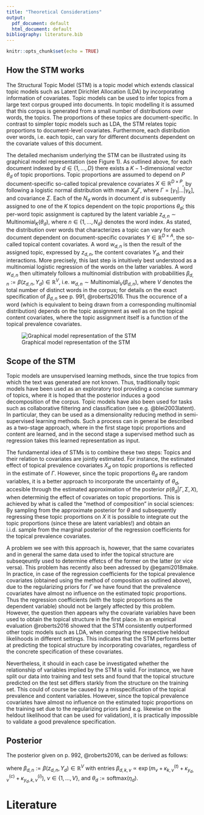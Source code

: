```yaml
---
title: "Theoretical Considerations"
output:
  pdf_document: default
  html_document: default
bibliography: literature.bib
---
```


```r
knitr::opts_chunk$set(echo = TRUE)
```

## How the STM works

The Structural Topic Model (STM) is a topic model which extends classical topic models such as Latent Dirichlet Allocation (LDA) by incorporating information of covariates. Topic models can be used to infer topics from a large text corpus grouped into documents. In topic modelling it is assumed that this corpus is generated from a small number of distributions over words, the topics. The proportions of these topics are document-specific. In contrast to simpler topic models such as LDA, the STM relates topic proportions to document-level covariates. Furthermore, each distribution over words, i.e. each topic, can vary for different documents dependent on the covariate values of this document.

The detailed mechanism underlying the STM can be illustrated using its graphical model representation (see Figure 1). As outlined above, for each document indexed by $d \in \{1,\dots,D\}$ there exists a $K-1$-dimensional vector $\theta_d$ of topic proportions. Topic proportions are assumed to depend on $P$ document-specific so-called topical prevalence covariates $X \in \mathbb{R}^{D \times P}$, by following a logistic normal distribution with mean $X_d\Gamma$, where $\Gamma = [\gamma_1|\dots|\gamma_k]$, and covariance $\Sigma$. Each of the $N_d$ words in document $d$ is subsequently assigned to one of the $K$ topics dependent on the topic proportions $\theta_d$; this per-word topic assignment is captured by the latent variable $z_{d,n} \sim \text{Multinomial}_K(\theta_d)$, where $n \in \{1,\dots,N_d\}$ denotes the word index. As stated, the distribution over words that characterizes a topic can vary for each document dependent on document-specific covariates $Y \in \mathbb{R}^{D \times A}$, the so-called topical content covariates. A word $w_{d,n}$ is then the result of the assigned topic, expressed by $z_{d,n}$, the content covariates $Y_d$, and their interactions. More precisely, this last step is intuitively best understood as a multinomial logistic regression of the words on the latter variables. A word $w_{d,n}$ then ultimately follows a multinomial distribution with probabilities $\beta_{d,n} := \beta(z_{d,n}, Y_d) \in \mathbb{R}^V$, i.e.\ $w_{d,n} \sim \text{Multinomial}_V(\beta_{d,n})$, where $V$ denotes the total number of distinct words in the corpus; for details on the exact specification of $\beta_{d,n}$ see p.\ 991, @roberts2016. Thus the occurence of a word (which is equivalent to being drawn from a corresponding multinomial distribution) depends on the topic assignment as well as on the topical content covariates, where the topic assignment itself is a function of the topical prevalence covariates.

![Graphical model representation of the STM](../data/stm_graphical.png)

## Scope of the STM

Topic models are unsupervised learning methods, since the true topics from which the text was generated are not known. Thus, traditionally topic models have been used as an exploratory tool providing a concise summary of topics, where it is hoped that the posterior induces a good decomposition of the corpus. Topic models have also been used for tasks such as collaborative filtering and classification (see e.g.\ @blei2003latent). In particular, they can be used as a dimensionality reducing method in semi-supervised learning methods. Such a process can in general be described as a two-stage approach, where in the first stage topic proportions and content are learned, and in the second stage a supervised method such as regression takes this learned representation as input. 

The fundamental idea of STMs is to combine these two steps: Topics and their relation to covariates are jointly estimated. For instance, the estimated effect of topical prevalence covariates $X_d$ on topic proportions is reflected in the estimate of $\Gamma$. However, since the topic proportions $\theta_d$ are random variables, it is a better approach to incorporate the uncertainty of $\theta_d$, accesible through the estimated approximation of the posterior $p(\theta_d | \Gamma, \Sigma, X)$, when determinig the effect of covariates on topic proportions. This is achieved by what is called the "method of composition" in social sciences: By sampling from the approximate posterior for $\theta$ and subsequently regressing these topic proportions on $X$ it is possible to integrate out the topic proportions (since these are latent variables!) and obtain an i.i.d.\ sample from the marginal posterior of the regression coefficients for the topical prevalence covariates.

A problem we see with this approach is, however, that the same covariates and in general the same data used to infer the topical structure are subseqeuntly used to determine effetcs of the former on the latter (or vice versa). This problem has recently also been adressed by @egami2018make. In practice, in case of the regression coefficients for the topical prevalence covariates (obtained using the method of composition as outlined above), due to the regularizing priors for $\Gamma$ we have found that the prevalence covariates have almost no influence on the estimated topic proportions. Thus the regression coefficients (with the topic proportions as the dependent variable) should not be largely affected by this problem. However, the question then appears why the covariate variables have been used to obtain the topical structure in the first place. In an empirical evaluation @roberts2016 showed that the STM consistently outperformed other topic models such as LDA, when comparing the respective heldout likelihoods in different settings. This indicates that the STM performs better at predicting the topical structure by incorporating covariates, regardless of the concrete specification of these covariates.

Nevertheless, it should in each case be investigated whether the relationship of variables implied by the STM is valid. For instance, we have split our data into training and test sets and found that the topical structure predicted on the test set differs starkly from the structure on the training set. This could of course be caused by a misspecification of the topical prevalence and content variables. However, since the topical prevalence covariates have almost no influence on the estimated topic proportions on the training set due to the regularizing priors (and e.g.\ likewise on the heldout likelihood that can be used for validation), it is practically impossible to validate a good prevalence specification.

## Posterior

The posterior given on p.\ 992, @roberts2016, can be derived as follows:

\begin{align*}
p(\eta, z, \kappa, \Gamma, \Sigma | w, X, Y) & \propto \underbrace{p(w | \eta, z, \kappa, \Gamma, \Sigma, X, Y)}_{=p(w | z, \kappa, Y)} p(\eta, z, \kappa, \Gamma, \Sigma | X, Y) \\
& \propto p(w | z, \kappa, Y) p(z | \eta) p(\eta | \Gamma, \Sigma, X) \prod p(\kappa) \prod p(\Gamma)p(\Sigma) \\
& \propto \Big\{ \prod_{d=1}^{D} p(\eta_d | \Gamma, \Sigma, X_d) \Big( \prod_{n=1}^{N} p(w_n | \beta_{d, n}) p(z_{d,n} | \theta_d) \Big) \Big\} \prod p(\kappa) \prod p(\Gamma) p(\Sigma) \\
& \propto \Big\{ \prod_{d=1}^{D} \text{Normal}(\eta_d | X_d \Gamma, \Sigma) \Big( \prod_{n=1}^{N} \text{Multinomial}(z_{n,d}| \theta_d) \\
& \ \ \ \ \times \text{Multinomial}(w_n | \beta_{d,n}) \Big) \Big\} \times \prod p(\kappa) \prod p(\Gamma) p(\Sigma),
\end{align*}

where $\beta_{d, n}:= \beta(z_{d,n}, Y_d) \in \mathbb{R}^V$ with entries $\beta_{d, k, \nu} \propto \exp(m_{\nu} + \kappa_{k,\nu}^{(t)} + \kappa_{y_d,\nu}^{(c)} + \kappa_{y_d, k,\nu}^{(i)})$, $\nu \in \{1,\dots,V\}$, and $\theta_d := \text{softmax}(\eta_d)$.

# Literature
